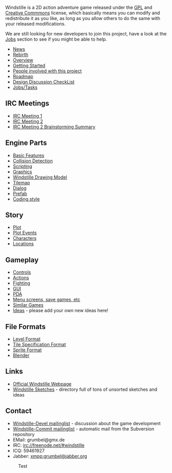 Windstille is a 2D action adventure game released under the
[[http://www.gnu.org/licenses/licenses.html#GPL|GPL]] and
[[http://creativecommons.org/licenses/by-sa/3.0/|Creative Commmons]]
license, which basically means you can modify and redistribute it as
you like, as long as you allow others to do the same with your
released modifications.

We are still looking for new developers to join this project, have a
look at the [[Jobs]] section to see if you might be able to help.

* [[News]]
* [[Rebirth]]
* [[Overview]]
* [[Getting Started]]
* [[People|People involved with this project]]
* [[Roadmap]]
* [[Design Discussion CheckList]]
* [[Jobs|Jobs/Tasks]]

== IRC Meetings ==

* [[IRC Meeting 1]]
* [[IRC Meeting 2]]
* [[IRC Meeting 2 Brainstorming Summary]]

== Engine Parts ==

* [[Basic Features]]
* [[Collision Detection]]
* [[Scripting]]
* [[Graphics]]
* [[Windstille Drawing Model]]
* [[Tilemap]]
* [[Dialog]]
* [[Prefab]]
* [[Coding style]]

== Story ==

* [[Plot]]
* [[Plot Events]]
* [[Characters]]
* [[Locations]]

== Gameplay ==

* [[Controls]]
* [[Actions]]
* [[Fighting]]
* [[GUI]]
* [[PDA]]
* [[Menu screens, save games, etc]]
* [[Similar Games]]
* [[Ideas]] - please add your own new ideas here!

== File Formats ==
* [[Level Format]]
* [[Tile Specification Format]]
* [[Sprite Format]]
* [[Blender]]

== Links ==

* [[http://windstille.berlios.de|Official Windstille Webpage]]
* [[http://pingus.seul.org/~grumbel/tmp/windstille-files/|Windstille Sketches]] - directory full of tons of unsorted sketches and ideas

== Contact ==

* [[https://lists.berlios.de/mailman/listinfo/windstille-devel|Windstille-Devel mailinglist]] - discussion about the game development
* [[https://lists.berlios.de/mailman/listinfo/windstille-commit|Windstille-Commit mailinglist]] - automatic mail from the Subversion repository
* EMail: grumbel@gmx.de
* IRC: irc://freenode.net/#windstille
* ICQ: 59461927
* Jabber: xmpp:grumbel@jabber.org

: Test
